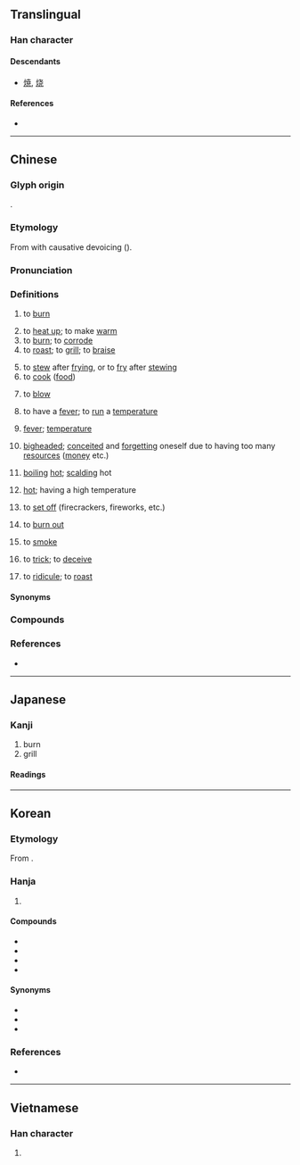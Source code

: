 {{also|焼|烧}}
{{character info}}
==Translingual==
{{Han simplified forms|燒|焼|烧}}

===Han character===
{{Han char|rn=86|rad=火|as=12|sn=16|four=94811|canj=FGGU|ids=⿰火堯}}

====Descendants====
* [[焼]], [[烧]]

====References====
* {{Han ref|kx=0683.080|dkj=19420|dj=1095.080|hdz=32231.070|uh=71D2|ud=29138|bh=BF4E|bd=48974}}

----

==Chinese==
{{zh-forms|s=烧|alt=焼}}

===Glyph origin===
{{Han etym}}
{{Han compound|火|堯|c1=s|c2=p|t1=fire|ls=psc}}.

===Etymology===
From {{och-l|蕘|firewood; fuel}} with causative devoicing ({{zh-ref|Schuessler, 2007}}).

===Pronunciation===
{{zh-pron
|m=shāo
|m-s=sao1
|c=siu1
|c-t=siau1
|g=seu1
|h=pfs=sêu;gd=sau1
|j=sau1
|mb=chiáu
|md=siĕu
|mn=sio/siau
|mn_note=sio - vernacular; siau - literary
|mn-t=siê1/sio1
|mn-t_note=siê1 - Chaozhou; sio1 - Shantou
|w=1sau
|x=shau1
|mc=y
|oc=y
|ma=Zh-shāo.oga
|ca=LL-Q9186-Justinrleung-燒.wav
|cat=v,n,m:a,g:a,h:a,j:a,mn:a
}}

===Definitions===
{{zh-hanzi}}

# to [[burn]]
#: {{zh-x|燃燒|to burn}}
# to [[heat up]]; to make [[warm]]
# to [[burn]]; to [[corrode]]
# to [[roast]]; to [[grill]]; to [[braise]]
#: {{zh-x|燒肉|[[siu yuk]]}}
#: {{syn|zh|烤|火}}
# to [[stew]] after [[fry]]ing, or to [[fry]] after [[stew]]ing
# to [[cook]] ([[food]])
# {{lb|zh|of a fuse}} to [[blow]]
# {{lb|zh|medicine}} to have a [[fever]]; to [[run]] a [[temperature]]
# {{lb|zh|medicine}} [[fever]]; [[temperature]]
# {{lb|zh|colloquial}} [[bigheaded]]; [[conceited]] and [[forgetting]] oneself due to having too many [[resource]]s ([[money]] etc.)
#: {{zh-x|哎-呦{you}，你 看看{kan}。隔壁 那{nèi} 誰{shéi}，燒 得{de} 都 不知道.姓.什{shen}麼 了，把 那{nèi} 點兒{r} 錢 到處{chu} 亂 花。|Oh, look. The neighbor you-know-who, has '''lost clearheadedness to keep the money''', spends that a little money on everywhere.|M-UIB}}
# {{lb|zh|dialectal Mandarin|Gan|Hakka|Jin}} [[boiling]] [[hot]]; [[scalding]] hot
# {{lb|zh|Hakka|Min Bei|Min Nan|Singapore|_|Mandarin}} [[hot]]; having a high temperature {{q|distinguished from {{zh-l|熱|tr=-}}, which describes weather}}
#: {{zh-x|燒水|tr='''sio1''' zui2|'''hot''' water|MN-T}}
# {{lb|zh|Cantonese}} to [[set off]] (firecrackers, fireworks, etc.)
#: {{zh-x|燒 炮{paau3}仗{zoeng6-2}|to '''set off''' firecrackers|C}}
#: {{zh-x|燒 煙花|to '''set off''' fireworks|C}}
# {{lb|zh|Cantonese|electronics}} to [[burn out]]
# {{lb|zh|Sichuan}} to [[smoke]]
# {{lb|zh|Sichuan}} to [[trick]]; to [[deceive]]
# {{lb|zh|Sichuan}} to [[ridicule]]; to [[roast]]

====Synonyms====
{{zh-dial|燙}}
{{zh-dial|熱}}

===Compounds===
{{zh-der|紅燒|紅燒肉|火燒兒|燒杯|燒餅|燒菜|燒飯|燒高香|燒鍋|燒焊|燒化|燒荒|燒毀|燒火|燒鹼|燒結|燒酒|燒炕|燒烤|燒墾|燒料|燒賣|燒瓶|燒殺搶掠|燒傷|燒香|燒心|燒窯|燒紙|燒灼|不伏燒埋|不服燒埋|串燒|二度燒傷|交趾燒|割燒|叉燒|叉燒包|吃燒餅|堆花燒酒|完全燃燒|屠燒|山田燒墾|延燒|引火燒身|怒火中燒|惹火燒身|扛子火燒|揀佛燒香|摧燒|槓子火燒|湯燒火熱|火燒|火燒屁股|火燒心|火燒火燎|火燒眉毛|火燒祆廟|火燒車|火燒雲|灼燒|灼背燒頂|烙燒餅|焚燒|煮鶴燒琴|燃燒|燒丹鍊汞|燒冷灶|燒刀子|燒利市|燒包|燒喇嘛|燒埋|燒埋錢|燒夷彈|燒尾|燒春|燒果|燒水|燒活|燒火焜|燒焦|燒煉|燒王船|燒眉之急|燒石膏|燒箱庫|燒紙引鬼|燒肉|燒臘|燒葬|燒藍|燒豬|燒銲|燒錄|燒錄器|燒錄機|燒頭香|燒餅歌|燒香磕頭|燒鴨子|燜燒鍋|發燒|發燒友|發燒客|發燒度|發高燒|白燒|磕頭燒香|裡外發燒|赤舌燒城|退燒|酥燒|釉燒|野燒|銅鑼燒|鍛燒|鐵板燒|飢火燒腸|馮諼燒券|高燒|麥燒|火燒坪|留得青山在，不怕沒柴燒}}

===References===
* {{R:yue:Hanzi}}

{{zh-cat|Elementary}}

----

==Japanese==
{{ja-kanji forms|焼|燒}}

===Kanji===
{{ja-kanji|grade=|rs=火12|shin=焼}}

# burn
# grill

====Readings====
{{ja-readings
|goon=しょう<せう
|kanon=しょう<せう
|kun=や-く, や-ける
}}

----

==Korean==

===Etymology===
From {{der|ko|ltc|-}} {{ltc-l|燒|id=1+2}}. {{hanja-hunmong|쇼|syo|雜語#하35A}}

===Hanja===
{{ko-hanja-search}}
{{ko-hanja|불사르다|불사를|소}}

# {{hanja form of|소|[[burn]]; [[fire]]}}

====Compounds====
{{der-top|Compounds}}
* {{ko-l|소각|燒却}}
* {{ko-l|연소|燃燒}}
* {{ko-l|소주|燒酒}}
* {{ko-l|소인|燒印|[[brand]], [[branding iron]]}}
{{der-bottom}}

====Synonyms====
* {{ko-l|烙|낙}}
* {{ko-l|焠|쉬}}
* {{ko-l|灼|작}}

===References===
* {{R:hanjadoc|6892}}

----

==Vietnamese==

===Han character===
{{vi-readings|readings=thiêu,thiu,sao|rs=火12}}

# {{rfdef|vi|sort=火12}}